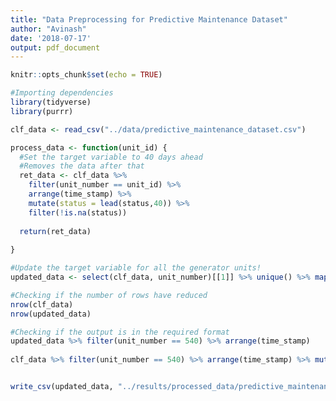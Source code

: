 ```yaml
---
title: "Data Preprocessing for Predictive Maintenance Dataset"
author: "Avinash"
date: '2018-07-17'
output: pdf_document
---
```


```r
knitr::opts_chunk$set(echo = TRUE)
```

```r
#Importing dependencies
library(tidyverse)
library(purrr)
```

```r
clf_data <- read_csv("../data/predictive_maintenance_dataset.csv")
```

```r

process_data <- function(unit_id) {
  #Set the target variable to 40 days ahead
  #Removes the data after that
  ret_data <- clf_data %>%
    filter(unit_number == unit_id) %>%
    arrange(time_stamp) %>%
    mutate(status = lead(status,40)) %>%
    filter(!is.na(status))
  
  return(ret_data)
  
}

#Update the target variable for all the generator units!
updated_data <- select(clf_data, unit_number)[[1]] %>% unique() %>% map_dfr(.f = process_data)

#Checking if the number of rows have reduced
nrow(clf_data)
nrow(updated_data)

#Checking if the output is in the required format
updated_data %>% filter(unit_number == 540) %>% arrange(time_stamp)
  
clf_data %>% filter(unit_number == 540) %>% arrange(time_stamp) %>% mutate(new_status = lead(status,40)) %>% filter(!is.na(new_status))


write_csv(updated_data, "../results/processed_data/predictive_maintenance_dataset_40days.csv")
  
```